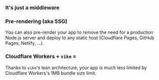 
### It's just a middleware

<JustAMiddleware />

### Pre-rendering (aka SSG)

You can also pre-render your app to remove the need for a production Node.js server and deploy to any static host
(Cloudflare Pages, GitHub Pages, Netlify, ...).

<PrerenderPreview />

<h3>Cloudflare Workers + <code>vike</code> = <Emoji name="red-heart" /></h3>

Thanks to `vike`'s lean architecture, your app is much less limited by Cloudflare Workers's 1MB bundle size limit.
